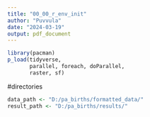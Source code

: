 ```yaml
---
title: "00_00_r_env_init"
author: "Puvvula"
date: "2024-03-19"
output: pdf_document
---
```


```r
library(pacman)
p_load(tidyverse, 
       parallel, foreach, doParallel, 
       raster, sf)
```


#directories
```r
data_path <- "D:/pa_births/formatted_data/"
result_path <- "D:/pa_births/results/"
```
